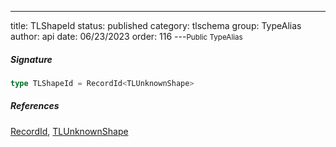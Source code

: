---
title: TLShapeId
status: published
category: tlschema
group: TypeAlias
author: api
date: 06/23/2023
order: 116
---<Small>Public TypeAlias</Small>




##### Signature


```ts
type TLShapeId = RecordId<TLUnknownShape>
```

##### References

[RecordId](/gen/store/RecordId-type), [TLUnknownShape](/gen/tlschema/TLUnknownShape-type)

